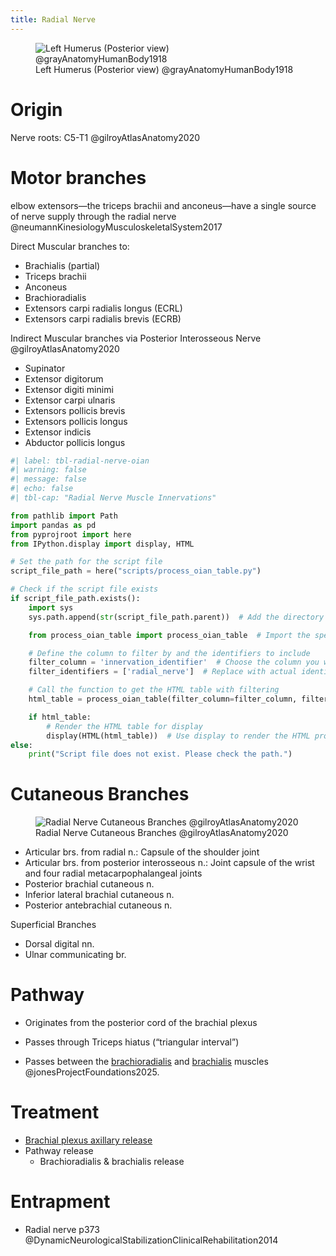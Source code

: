 ```yaml
---
title: Radial Nerve
---
```


![Left Humerus (Posterior view) @grayAnatomyHumanBody1918](/The Archive/Images/Gray anatomy 1918 images/Osteology/image208 gray1918 Left humerus. Posterior view.gif){#fig-gray1918-image208}


# Origin {#origin}

Nerve roots: C5-T1 @gilroyAtlasAnatomy2020



# Motor branches

elbow extensors—the triceps brachii and anconeus—have a single source of nerve supply through the radial nerve @neumannKinesiologyMusculoskeletalSystem2017 

Direct Muscular branches to:

- Brachialis (partial)
- Triceps brachii
- Anconeus
- Brachioradialis
- Extensors carpi radialis longus (ECRL)
- Extensors carpi radialis brevis (ECRB)


Indirect Muscular branches via Posterior Interosseous Nerve @gilroyAtlasAnatomy2020

- Supinator
- Extensor digitorum
- Extensor digiti minimi
- Extensor carpi ulnaris
- Extensors pollicis brevis
- Extensors pollicis longus 
- Extensor indicis
- Abductor pollicis longus

```python
#| label: tbl-radial-nerve-oian
#| warning: false
#| message: false
#| echo: false
#| tbl-cap: "Radial Nerve Muscle Innervations"

from pathlib import Path
import pandas as pd
from pyprojroot import here
from IPython.display import display, HTML

# Set the path for the script file
script_file_path = here("scripts/process_oian_table.py")

# Check if the script file exists
if script_file_path.exists():
    import sys
    sys.path.append(str(script_file_path.parent))  # Add the directory of the script to the system path

    from process_oian_table import process_oian_table  # Import the specific function

    # Define the column to filter by and the identifiers to include
    filter_column = 'innervation_identifier'  # Choose the column you want to filter by
    filter_identifiers = ['radial_nerve']  # Replace with actual identifiers you want to include

    # Call the function to get the HTML table with filtering
    html_table = process_oian_table(filter_column=filter_column, filter_identifiers=filter_identifiers)

    if html_table:
        # Render the HTML table for display
        display(HTML(html_table))  # Use display to render the HTML properly
else:
    print("Script file does not exist. Please check the path.")

```


# Cutaneous Branches

![Radial Nerve Cutaneous Branches @gilroyAtlasAnatomy2020](/The Archive/Anatomy/Nerves/Upper extremity nerves/images/gilroyatlasofanatomy fig28.16 radial nerve cutaneous.png)

- Articular brs. from radial n.: Capsule of the shoulder joint 
- Articular brs. from posterior interosseous n.: Joint capsule of the wrist and four radial metacarpophalangeal joints
- Posterior brachial cutaneous n. 
- Inferior lateral brachial cutaneous n. 
- Posterior antebrachial cutaneous n.


Superficial Branches

- Dorsal digital nn.
- Ulnar communicating br.


# Pathway

- Originates from the posterior cord of the brachial plexus
- Passes through Triceps hiatus ("triangular interval")

- Passes between the [brachioradialis]({{< var ref-brachioradialis.path >}}) and [brachialis]({{< var ref-brachialis.path >}}) muscles @jonesProjectFoundations2025.

# Treatment

- [Brachial plexus axillary release]({{< var ref-brachial-plexus.release >}})
- Pathway release
    - Brachioradialis & brachialis release



# Entrapment {#entrapment}

::: {.callout title="Reading list"}

- Radial nerve p373 @DynamicNeurologicalStabilizationClinicalRehabilitation2014

:::